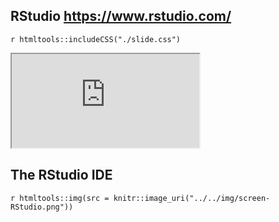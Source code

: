 ## RStudio [https://www.rstudio.com/](https://www.rstudio.com/) {.rstudio}

`r htmltools::includeCSS("./slide.css")`

<div id = "rstudio-main">
<iframe src="https://www.rstudio.com/"></iframe>
</div>

## The RStudio IDE {.rstudio-IDE}

`r htmltools::img(src = knitr::image_uri("../../img/screen-RStudio.png"))`

